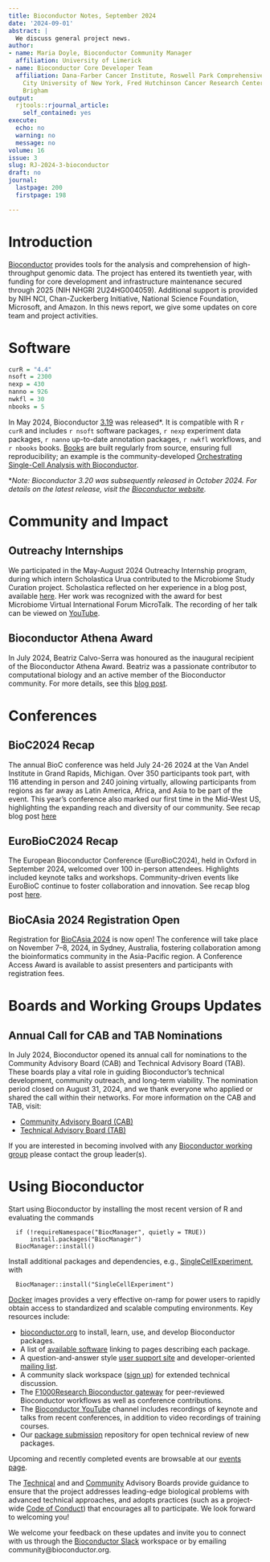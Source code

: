 ```yaml
---
title: Bioconductor Notes, September 2024
date: '2024-09-01'
abstract: |
  We discuss general project news.
author:
- name: Maria Doyle, Bioconductor Community Manager
  affiliation: University of Limerick
- name: Bioconductor Core Developer Team
  affiliation: Dana-Farber Cancer Institute, Roswell Park Comprehensive Cancer Center,
    City University of New York, Fred Hutchinson Cancer Research Center, Mass General
    Brigham
output:
  rjtools::rjournal_article:
    self_contained: yes
execute:
  echo: no
  warning: no
  message: no
volume: 16
issue: 3
slug: RJ-2024-3-bioconductor
draft: no
journal:
  lastpage: 200
  firstpage: 198

---
```




# Introduction 

[Bioconductor](https://bioconductor.org) provides
tools for the analysis and comprehension of high-throughput genomic
data.  The project has entered its twentieth year, with funding
for core development and infrastructure maintenance secured
through 2025 (NIH NHGRI 2U24HG004059).  Additional support is provided
by NIH NCI, Chan-Zuckerberg Initiative, National Science Foundation,
Microsoft, and Amazon. In this news report, we give some updates on 
core team and project activities.
 
# Software

```r
curR = "4.4"
nsoft = 2300
nexp = 430
nanno = 926
nwkfl = 30
nbooks = 5
```

In May 2024, Bioconductor [3.19](https://bioconductor.org/news/bioc_3_19_release/) was released*. It is compatible with R `r curR` and includes `r nsoft` software packages, `r nexp` experiment data packages, `r nanno` up-to-date annotation packages, `r nwkfl` workflows, and `r nbooks` books. [Books](https://bioconductor.org/books/release/) are built regularly from source, ensuring full reproducibility; an example is the community-developed [Orchestrating Single-Cell Analysis with Bioconductor](https://bioconductor.org/books/release/OSCA/).

\**Note: Bioconductor 3.20 was subsequently released in October 2024. For details on the latest release, visit the [Bioconductor website](https://bioconductor.org/news/).*


# Community and Impact

## Outreachy Internships

We participated in the May-August 2024 Outreachy Internship program, during which intern Scholastica Urua contributed to the Microbiome Study Curation project. Scholastica reflected on her experience in a blog post, available [here](https://blog.bioconductor.org/posts/2024-08-15-OutreachyInternshipExperience/). Her work was recognized with the award for best Microbiome Virtual International Forum MicroTalk. The recording of her talk can be viewed on [YouTube](https://www.youtube.com/watch?v=tGwTAxmvEYc&list=PLLOHGJKpTq6pG03Az_I80ZUReMYVmwqB9&index=5).

## Bioconductor Athena Award

In July 2024, Beatriz Calvo-Serra was honoured as the inaugural recipient of the Bioconductor Athena Award. Beatriz was a passionate contributor to computational biology and an active member of the Bioconductor community. For more details, see this [blog post](https://blog.bioconductor.org/posts/2024-07-29-athena-award/).

# Conferences

## BioC2024 Recap

The annual BioC conference was held July 24-26 2024 at the Van Andel Institute in Grand Rapids, Michigan. Over 350 participants took part, with 116 attending in person and 240 joining virtually, allowing participants from regions as far away as Latin America, Africa, and Asia to be part of the event. This year’s conference also marked our first time in the Mid-West US, highlighting the expanding reach and diversity of our community. See recap blog post [here](
https://blog.bioconductor.org/posts/2024-08-12-bioc2024-recap/)

## EuroBioC2024 Recap

The European Bioconductor Conference (EuroBioC2024), held in Oxford in September 2024, welcomed over 100 in-person attendees. Highlights included keynote talks and workshops. Community-driven events like EuroBioC continue to foster collaboration and innovation. See recap blog post [here](https://blog.bioconductor.org/posts/2024-09-20-eurobioc2024-recap/).

## BioCAsia 2024 Registration Open

Registration for [BioCAsia 2024](https://biocasia2024.bioconductor.org/) is now open! The conference will take place on November 7–8, 2024, in Sydney, Australia, fostering collaboration among the bioinformatics community in the Asia-Pacific region. A Conference Access Award is available to assist presenters and participants with registration fees.


# Boards and Working Groups Updates

## Annual Call for CAB and TAB Nominations

In July 2024, Bioconductor opened its annual call for nominations to the Community Advisory Board (CAB) and Technical Advisory Board (TAB). These boards play a vital role in guiding Bioconductor's technical development, community outreach, and long-term viability. The nomination period closed on August 31, 2024, and we thank everyone who applied or shared the call within their networks. For more information on the CAB and TAB, visit:

- [Community Advisory Board (CAB)](https://bioconductor.org/about/community-advisory-board/)
- [Technical Advisory Board (TAB)](https://bioconductor.org/about/technical-advisory-board/)


If you are interested in becoming involved with any [Bioconductor working group](https://workinggroups.bioconductor.org/currently-active-working-groups-committees.html) please contact the group leader(s).


# Using Bioconductor

Start using
Bioconductor by installing the most recent version of R and evaluating
the commands
```
  if (!requireNamespace("BiocManager", quietly = TRUE))
      install.packages("BiocManager")
  BiocManager::install()
```

Install additional packages and dependencies,
e.g., [SingleCellExperiment](https://bioconductor.org/packages/SingleCellExperiment), with
```
  BiocManager::install("SingleCellExperiment")
```
[Docker](https://bioconductor.org/help/docker/)
images provides a very effective on-ramp for power users to rapidly
obtain access to standardized and scalable computing environments.
Key resources include:


- [bioconductor.org](https://bioconductor.org) to install,
  learn, use, and develop Bioconductor packages.
- A list of [available software](https://bioconductor.org/packages)
  linking to pages describing each package.
- A question-and-answer style
  [user support site](https://support.bioconductor.org) and
  developer-oriented [mailing list](https://stat.ethz.ch/mailman/listinfo/bioc-devel).
- A community slack workspace ([sign up](https://slack.bioconductor.org))
   for extended technical discussion.
- The [F1000Research Bioconductor gateway](https://f1000research.com/gateways/bioconductor)
for peer-reviewed Bioconductor workflows as well as conference contributions.
- The [Bioconductor YouTube](https://www.youtube.com/user/bioconductor)
     channel includes recordings of keynote and talks from recent 
     conferences, in addition to 
     video recordings of training courses. 
- Our [package submission](https://github.com/Bioconductor/Contributions)
  repository for open technical review of new packages.

Upcoming and recently completed events are browsable at our
[events page](https://bioconductor.org/help/events/).

The [Technical](https://bioconductor.org/about/technical-advisory-board/)
and and [Community](https://bioconductor.org/about/community-advisory-board/)
Advisory Boards provide guidance to ensure that the project addresses
leading-edge biological problems with advanced technical approaches,
and adopts practices (such as a
project-wide [Code of Conduct](https://bioconductor.org/about/code-of-conduct/))
that encourages all to participate. We look forward to
welcoming you!

We welcome your feedback on these updates and invite you to connect with us through the [Bioconductor Slack](https://slack.bioconductor.org) workspace or by emailing community@bioconductor.org.
